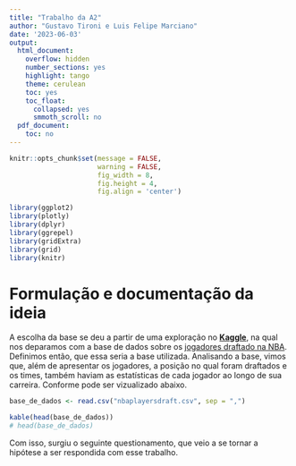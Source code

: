```yaml
---
title: "Trabalho da A2"
author: "Gustavo Tironi e Luis Felipe Marciano"
date: '2023-06-03'
output: 
  html_document:
    overflow: hidden
    number_sections: yes
    highlight: tango
    theme: cerulean
    toc: yes
    toc_float:
      collapsed: yes
      smmoth_scroll: no
  pdf_document:
    toc: no
---
```


```r
knitr::opts_chunk$set(message = FALSE,
                      warning = FALSE,
                      fig_width = 8,
                      fig.height = 4,
                      fig.align = 'center')
```

``` r
library(ggplot2)
library(plotly)
library(dplyr)
library(ggrepel)
library(gridExtra)
library(grid)
library(knitr)
```

# Formulação e documentação da ideia

A escolha da base se deu a partir de uma exploração no [**Kaggle**](https://www.kaggle.com/), na qual nos deparamos com a base de dados sobre os [jogadores draftado na NBA](https://www.kaggle.com/datasets/mattop/nba-draft-basketball-player-data-19892021). Definimos então, que essa seria a base utilizada. Analisando a base, vimos que, além de apresentar os jogadores, a posição no qual foram draftados e os times, também haviam as estatísticas de cada jogador ao longo de sua carreira. Conforme pode ser vizualizado abaixo.

```r
base_de_dados <- read.csv("nbaplayersdraft.csv", sep = ",")

kable(head(base_de_dados))
# head(base_de_dados)
```

Com isso, surgiu o seguinte questionamento, que veio a se tornar a hipótese a ser respondida com esse trabalho.